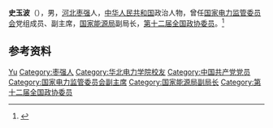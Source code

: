 '''史玉波'''（{{bd|1954年|10月||}}），男，[[河北|河北]][[枣强|枣强]]人，[[中华人民共和国|中华人民共和国]]政治人物，曾任[[国家电力监管委员会|国家电力监管委员会]]党组成员、副主席，[[国家能源局|国家能源局]]副局长，[[第十二届全国政协委员|第十二届全国政协委员]]。<ref>{{Cite web|title=史玉波、王禹民不再担任国家能源局副局长(图 简历)|url=http://district.ce.cn/newarea/sddy/201508/19/t20150819_6262934.shtml|accessdate=2020-12-15|work=中国经济网|archive-date=2020-02-02|archive-url=https://web.archive.org/web/20200202215928/http://district.ce.cn/newarea/sddy/201508/19/t20150819_6262934.shtml|dead-url=no}}</ref>

== 参考资料 ==
{{reflist}}

{{中国人物小作品}}

{{Authority control}}
{{DEFAULTSORT:Shi史}}
[[Category:史姓|Yu]]
[[Category:枣强人|Category:枣强人]]
[[Category:华北电力学院校友|Category:华北电力学院校友]]
[[Category:中国共产党党员|Category:中国共产党党员]]
[[Category:国家电力监管委员会副主席|Category:国家电力监管委员会副主席]]
[[Category:国家能源局副局长|Category:国家能源局副局长]]
[[Category:第十二届全国政协委员|Category:第十二届全国政协委员]]